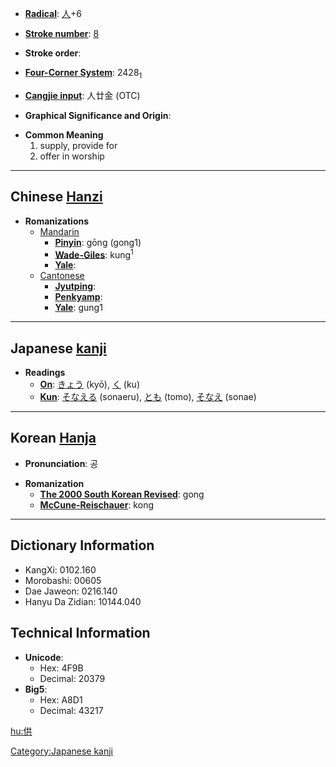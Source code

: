 * '''[[Wiktionary:Chinese radical index| Radical]]''': [[Wiktionary:Chinese radical index 人|人]]+6

* '''[[Wiktionary:Chinese total strokes index|Stroke number]]''': [[Wiktionary:Chinese total strokes index 8|8]]

* '''Stroke order''': 

* '''[[Wiktionary:Chinese four corner index|Four-Corner System]]''': 2428<sub>1</sub>

* '''[[Wiktionary:Chinese Cangjie index|Cangjie input]]''': 人廿金 (OTC)

* '''Graphical Significance and Origin''': 

* '''Common Meaning'''
*#supply, provide for
*# offer in worship


----

== Chinese [[Hanzi]] ==

* '''Romanizations'''
** [[Mandarin]]
*** '''[[Pinyin]]''': gōng (gong1)
*** '''[[Wade-Giles]]''': kung<sup>1</sup>
*** '''[[Yale]]''': 
**[[Cantonese]]
***'''[[Jyutping]]''':
***'''[[Penkyamp]]''': 
***'''[[Yale]]''': gung1


----

== Japanese [[kanji]] ==

* '''Readings'''
** '''[[On]]''': [[きょう]] (kyō), [[く]] (ku)
** '''[[Kun]]''': [[そなえる]] (sonaeru), [[とも]] (tomo), [[そなえ]] (sonae)


----

== Korean [[Hanja]] ==

* '''Pronunciation''': 공

* '''Romanization'''
** '''[[The 2000 South Korean Revised Romanization|The 2000 South Korean Revised]]''': gong
** '''[[McCune-Reischauer]]''': kong

----

== Dictionary Information ==

* KangXi: 0102.160
* Morobashi: 00605
* Dae Jaweon: 0216.140
* Hanyu Da Zidian: 10144.040

== Technical Information ==

* '''Unicode''':
** Hex: 4F9B
** Decimal: 20379
* '''Big5''':
** Hex: A8D1
** Decimal: 43217

[[Category:Japanese kanji]]

[[hu:供]]